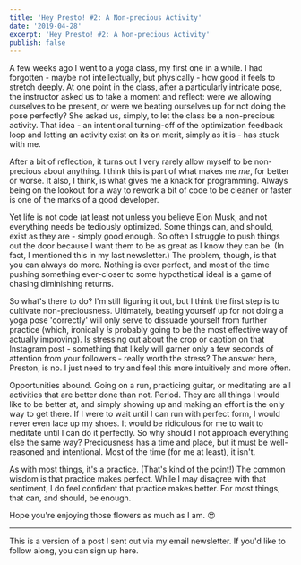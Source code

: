 ```yaml
---
title: 'Hey Presto! #2: A Non-precious Activity'
date: '2019-04-28'
excerpt: 'Hey Presto! #2: A Non-precious Activity'
publish: false
---
```




<section class="blog-section">

A few weeks ago I went to a yoga class, my first one in a while. I had forgotten - maybe not intellectually, but physically - how good it feels to stretch deeply. At one point in the class, after a particularly intricate pose, the instructor asked us to take a moment and reflect: were we allowing ourselves to be present, or were we beating ourselves up for not doing the pose perfectly? She asked us, simply, to let the class be a non-precious activity. That idea - an intentional turning-off of the optimization feedback loop and letting an activity exist on its on merit, simply as it is - has stuck with me.

After a bit of reflection, it turns out I very rarely allow myself to be non-precious about anything. I think this is part of what makes me *me*, for better or worse. It also, I think, is what gives me a knack for programming. Always being on the lookout for a way to rework a bit of code to be cleaner or faster is one of the marks of a good developer.

Yet life is not code (at least not unless you believe <XA href="https://www.youtube.com/watch?v=xBKRuI2zHp0">Elon Musk</XA>, and not everything needs be tediously optimized. Some things can, and should, exist as they are - simply good enough. So often I struggle to push things out the door because I want them to be as great as I know they can be. (In fact, I mentioned this in my <XA href="https://prestonrichey.com/blog/hey-presto-1/">last newsletter</XA>.) The problem, though, is that you can always do more. Nothing is ever perfect, and most of the time pushing something ever-closer to some hypothetical ideal is a game of chasing diminishing returns.

So what's there to do? I'm still figuring it out, but I think the first step is to cultivate non-preciousness. Ultimately, beating yourself up for not doing a yoga pose 'correctly' will only serve to dissuade yourself from further practice (which, ironically *is* probably going to be the most effective way of actually improving). Is stressing out about the crop or caption on that <XA href="https://www.instagram.com/preston.richey/">Instagram</XA> post - something that likely will garner only a few seconds of attention from your followers - really worth the stress? The answer here, Preston, is no. I just need to try and feel this more intuitively and more often.

Opportunities abound. Going on a run, practicing guitar, or meditating are all activities that are better done than not. Period. They are all things I would like to be better at, and simply showing up and making an effort is the only way to get there. If I were to wait until I can run with perfect form, I would never even lace up my shoes. It would be ridiculous for me to wait to meditate until I can do it perfectly. So why should I not approach everything else the same way? Preciousness has a time and place, but it must be well-reasoned and intentional. Most of the time (for me at least), it isn't.

As with most things, it's a practice. (That's kind of the point!) The common wisdom is that practice makes perfect. While I may disagree with that sentiment, I do feel confident that practice makes better. For most things, that can, and should, be enough.

Hope you're enjoying those flowers as much as I am. 😍

<div class="blog-inset">
  <ZoomImage
    src={tulips}
    zoomSrc={tulipsZoom}
  />
</div>

<hr />

This is a version of a post I sent out via my email newsletter. If you'd like to follow along, you can sign up <XA href="https://tinyletter.com/prichey">here</XA>.

</section>
